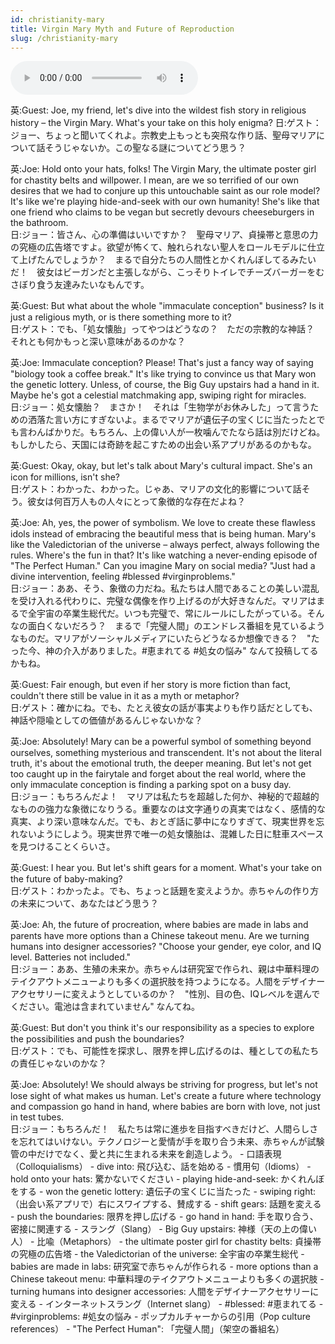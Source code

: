 ```yaml
---
id: christianity-mary
title: Virgin Mary Myth and Future of Reproduction
slug: /christianity-mary
---
```


<audio controls src="audio/christianity-mary.mp3"></audio>


<Tabs>
  <TabItem value="text" label="英文">
英:Guest: Joe, my friend, let's dive into the wildest fish story in religious history – the Virgin Mary. What's your take on this holy enigma?  
日:ゲスト：ジョー、ちょっと聞いてくれよ。宗教史上もっとも突飛な作り話、聖母マリアについて話そうじゃないか。この聖なる謎についてどう思う？

英:Joe: Hold onto your hats, folks! The Virgin Mary, the ultimate poster girl for chastity belts and willpower. I mean, are we so terrified of our own desires that we had to conjure up this untouchable saint as our role model? It's like we're playing hide-and-seek with our own humanity! She's like that one friend who claims to be vegan but secretly devours cheeseburgers in the bathroom.  
日:ジョー：皆さん、心の準備はいいですか？　聖母マリア、貞操帯と意思の力の究極の広告塔ですよ。欲望が怖くて、触れられない聖人をロールモデルに仕立て上げたんでしょうか？　まるで自分たちの人間性とかくれんぼしてるみたいだ！　彼女はビーガンだと主張しながら、こっそりトイレでチーズバーガーをむさぼり食う友達みたいなもんです。

英:Guest:  But what about the whole "immaculate conception" business? Is it just a religious myth, or is there something more to it?  
日:ゲスト：でも、「処女懐胎」ってやつはどうなの？　ただの宗教的な神話？　それとも何かもっと深い意味があるのかな？

英:Joe: Immaculate conception? Please! That's just a fancy way of saying "biology took a coffee break." It's like trying to convince us that Mary won the genetic lottery. Unless, of course, the Big Guy upstairs had a hand in it. Maybe he's got a celestial matchmaking app, swiping right for miracles.  
日:ジョー：処女懐胎？　まさか！　それは「生物学がお休みした」って言うための洒落た言い方にすぎないよ。まるでマリアが遺伝子の宝くじに当たったとでも言わんばかりだ。もちろん、上の偉い人が一枚噛んでたなら話は別だけどね。もしかしたら、天国には奇跡を起こすための出会い系アプリがあるのかもな。

英:Guest: Okay, okay, but let's talk about Mary's cultural impact. She's an icon for millions, isn't she?  
日:ゲスト：わかった、わかった。じゃあ、マリアの文化的影響について話そう。彼女は何百万人もの人々にとって象徴的な存在だよね？

英:Joe: Ah, yes, the power of symbolism. We love to create these flawless idols instead of embracing the beautiful mess that is being human. Mary's like the Valedictorian of the universe – always perfect, always following the rules. Where's the fun in that? It's like watching a never-ending episode of "The Perfect Human." Can you imagine Mary on social media? "Just had a divine intervention, feeling #blessed #virginproblems."  
日:ジョー：ああ、そう、象徴の力だね。私たちは人間であることの美しい混乱を受け入れる代わりに、完璧な偶像を作り上げるのが大好きなんだ。マリアはまるで全宇宙の卒業生総代だ。いつも完璧で、常にルールにしたがっている。そんなの面白くないだろう？　まるで「完璧人間」のエンドレス番組を見ているようなものだ。マリアがソーシャルメディアにいたらどうなるか想像できる？　"たった今、神の介入がありました。#恵まれてる #処女の悩み" なんて投稿してるかもね。

英:Guest: Fair enough, but even if her story is more fiction than fact, couldn't there still be value in it as a myth or metaphor?  
日:ゲスト：確かにね。でも、たとえ彼女の話が事実よりも作り話だとしても、神話や隠喩としての価値があるんじゃないかな？

英:Joe: Absolutely! Mary can be a powerful symbol of something beyond ourselves, something mysterious and transcendent. It's not about the literal truth, it's about the emotional truth, the deeper meaning. But let's not get too caught up in the fairytale and forget about the real world, where the only immaculate conception is finding a parking spot on a busy day.  
日:ジョー：もちろんだよ！　マリアは私たちを超越した何か、神秘的で超越的なものの強力な象徴になりうる。重要なのは文字通りの真実ではなく、感情的な真実、より深い意味なんだ。でも、おとぎ話に夢中になりすぎて、現実世界を忘れないようにしよう。現実世界で唯一の処女懐胎は、混雑した日に駐車スペースを見つけることくらいさ。

英:Guest: I hear you. But let's shift gears for a moment. What's your take on the future of baby-making?  
日:ゲスト：わかったよ。でも、ちょっと話題を変えようか。赤ちゃんの作り方の未来について、あなたはどう思う？

英:Joe: Ah, the future of procreation, where babies are made in labs and parents have more options than a Chinese takeout menu. Are we turning humans into designer accessories? "Choose your gender, eye color, and IQ level. Batteries not included."  
日:ジョー：ああ、生殖の未来か。赤ちゃんは研究室で作られ、親は中華料理のテイクアウトメニューよりも多くの選択肢を持つようになる。人間をデザイナーアクセサリーに変えようとしているのか？　"性別、目の色、IQレベルを選んでください。電池は含まれていません" なんてね。

英:Guest: But don't you think it's our responsibility as a species to explore the possibilities and push the boundaries?  
日:ゲスト：でも、可能性を探求し、限界を押し広げるのは、種としての私たちの責任じゃないのかな？

英:Joe: Absolutely! We should always be striving for progress, but let's not lose sight of what makes us human. Let's create a future where technology and compassion go hand in hand, where babies are born with love, not just in test tubes.  
日:ジョー：もちろんだ！　私たちは常に進歩を目指すべきだけど、人間らしさを忘れてはいけない。テクノロジーと愛情が手を取り合う未来、赤ちゃんが試験管の中だけでなく、愛と共に生まれる未来を創造しよう。
  </TabItem>
  <TabItem value="word list" label="単語">
    - 口語表現（Colloquialisms）
        - dive into: 飛び込む、話を始める
    - 慣用句（Idioms）
        - hold onto your hats: 驚かないでください
        - playing hide-and-seek: かくれんぼをする
        - won the genetic lottery: 遺伝子の宝くじに当たった
        - swiping right: （出会い系アプリで）右にスワイプする、賛成する
        - shift gears: 話題を変える
        - push the boundaries: 限界を押し広げる
        - go hand in hand: 手を取り合う、密接に関連する
    - スラング（Slang）
        - Big Guy upstairs: 神様（天の上の偉い人）
    - 比喩（Metaphors）
        - the ultimate poster girl for chastity belts: 貞操帯の究極の広告塔
        - the Valedictorian of the universe: 全宇宙の卒業生総代
        - babies are made in labs: 研究室で赤ちゃんが作られる
        - more options than a Chinese takeout menu: 中華料理のテイクアウトメニューよりも多くの選択肢
        - turning humans into designer accessories: 人間をデザイナーアクセサリーに変える
    - インターネットスラング（Internet slang）
        - #blessed: #恵まれてる
        - #virginproblems: #処女の悩み
    - ポップカルチャーからの引用（Pop culture references）
        - "The Perfect Human": 「完璧人間」（架空の番組名）
  </TabItem>
</Tabs>
